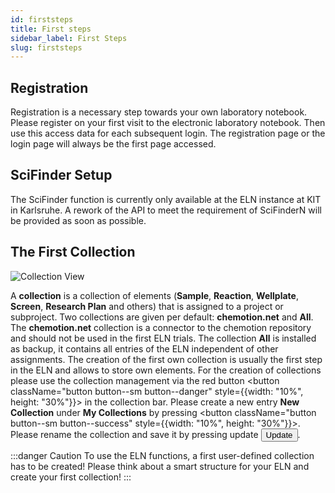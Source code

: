 ```yaml
---
id: firststeps
title: First steps
sidebar_label: First Steps
slug: firststeps
---
```



## Registration
Registration is a necessary step towards your own laboratory notebook. Please register on your first visit to the electronic laboratory notebook. Then use this access data for each subsequent login. The registration page or the login page will always be the first page accessed. 

## SciFinder Setup
The SciFinder function is currently only available at the ELN instance at KIT in Karlsruhe. A rework of the API to meet the requirement of SciFinderN will be provided as soon as possible.  

## The First Collection

![Collection View](/img/collection_panel.png) 

A **collection** is a collection of elements (**Sample**, **Reaction**, **Wellplate**, **Screen**, **Research Plan** and others) that is assigned to a project or subproject. Two collections are given per default: **chemotion.net** and **All**. The **chemotion.net** collection is a connector to the chemotion repository and should not be used in the first ELN trials. The collection **All** is installed as backup, it contains all entries of the ELN independent of other assignments. The creation of the first own collection is usually the first step in the ELN and allows to store own elements.
For the creation of collections please use the collection management via the red button <button className="button button--sm button--danger" style={{width: "10%", height: "30%"}}><FontAwesomeIcon icon={faCog}  size="lg"/></button> in the collection bar. Please create a new entry **New Collection** under **My Collections** by pressing <button className="button button--sm  button--success" style={{width: "10%", height: "30%"}}><FontAwesomeIcon icon={faPlus} size="lg"/></button>. Please rename the collection and save it by pressing update <button className="button button--sm button--warning">Update</button>.

:::danger Caution
To use the ELN functions, a first user-defined collection has to be created!
Please think about a smart structure for your ELN and create your first collection!
:::
